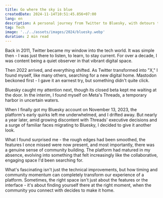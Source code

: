```yaml
---
title: Go where the sky is blue
createdDate: 2024-11-14T10:51:45.856+07:00
lang: en
description: A personal journey from Twitter to Bluesky, with detours through Mastodon and Threads, and finding that sometimes the right platform is all about timing and community.
tag: Tech
image: '../../assets/images/2024/bluesky.webp'
duration: 2 min read
---
```


Back in 2011, Twitter became my window into the tech world. It was simple then - I was just there to listen, to learn, to stay current. For over a decade, I was content being a quiet observer in that vibrant digital space.

Then 2022 arrived, and everything shifted. As Twitter transformed into "X," I found myself, like many others, searching for a new digital home. Mastodon beckoned first - I gave it an earnest try, but something didn't quite click.

Bluesky caught my attention next, though its closed beta kept me waiting at the door. In the interim, I found myself on Meta's Threads, a temporary harbor in uncertain waters.

When I finally got my Bluesky account on November 13, 2023, the platform's early quirks left me underwhelmed, and I drifted away. But nearly a year later, amid growing discontent with Threads' executive decisions and a surge of familiar faces migrating to Bluesky, I decided to give it another look.

What I found surprised me - the rough edges had been smoothed, the features I once missed were now present, and most importantly, there was a genuine sense of community building. The platform had matured in my absence, evolving into something that felt increasingly like the collaborative, engaging space I'd been searching for.

What's fascinating isn't just the technical improvements, but how timing and community momentum can completely transform our experience of a platform. Sometimes, the right space isn't just about the features or the interface - it's about finding yourself there at the right moment, when the community you connect with decides to make it home.

<OEmbed url="https://bsky.app/profile/vinh.dev/post/3lass2v2f6s2o" />